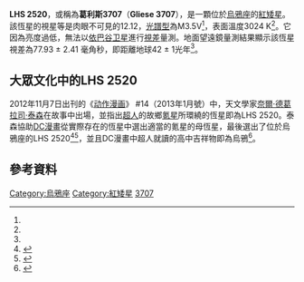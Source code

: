 {{noteTA
|1=zh-cn:格利泽; zh-tw:葛利斯; zh-hk:格利澤;
|G1=天文学
}}
{{Starbox begin
| name=LHS 2520
}}
{{Starbox observe
| epoch=J2000
| ra={{RA|12|10|05.597}}
| dec={{DEC|−15|04|15.66}}
| appmag_v=12.12
| constell=[[烏鴉座|烏鴉座]]
}}
{{Starbox character
| class=M3.5V<ref name="Jenkins"/>
| b-v=
| u-b=
| variable=
}}
{{Starbox astrometry
| radial_v=
| prop_mo_ra=−65 
| prop_mo_dec=−710
| parallax=77.93
| p_error=2.41
| parallax_footnote=<ref name="reidel"/>
| absmag_v=
}}
{{Starbox detail
| mass= 
| radius=
| luminosity=
| temperature=3024<ref name="Casagrande"/>
| metal_fe=
| gravity=
| rotational_velocity=
| age_gyr=
}}
{{Starbox catalog
| names=[[Luyten_Half-Second_catalogue|LHS]] 2520, [[格利泽近星星表|GJ]] 3707, LP 734-32.
}}
{{Starbox end}}
'''LHS 2520'''，或稱為'''葛利斯3707'''（'''Gliese 3707'''），是一顆位於[[烏鴉座|烏鴉座]]的[[紅矮星|紅矮星]]。該恆星的視星等是肉眼不可見的12.12，[[恆星光譜|光譜型]]為M3.5V<ref name="Jenkins"/>，表面溫度3024 K<ref name="Casagrande"/>。它因為亮度過低，無法以[[依巴谷卫星|依巴谷卫星]]進行[[恆星視差|視差]]量測。地面望遠鏡量測結果顯示該恆星視差為77.93 ± 2.41 毫角秒，即距離地球42 ± 1光年<ref name="reidel"/>。

==大眾文化中的LHS 2520==
2012年11月7日出刊的《[[动作漫画|动作漫画]]》 #14（2013年1月號）中，天文學家[[奈爾·德葛拉司·泰森|奈爾·德葛拉司·泰森]]在故事中出場，並指出[[超人|超人]]的故鄉[[氪星|氪星]]所環繞的恆星即為LHS 2520。泰森協助[[DC漫畫|DC漫畫]]從實際存在的恆星中選出適當的氪星的母恆星，最後選出了位於烏鴉座的LHS 2520<ref>{{cite journal |author=Wall, Mike |date=7 November  2012 |url=http://www.scientificamerican.com/article.cfm?id=supermans-home-planet-krypton |title=Superman's Home Planet Krypton 'Found' |journal=Scientific American |access-date=2016-03-28 |archive-date=2013-11-15 |archive-url=https://web.archive.org/web/20131115220028/http://www.scientificamerican.com/article.cfm?id=supermans-home-planet-krypton |dead-url=no }}</ref><ref>{{cite web |author=Potter, Ned |date=5 November 2012 |url=http://abcnews.go.com/blogs/technology/2012/11/superman-home-planet-krypton-found-in-sky/ |title=Superman Home: Planet Krypton 'Found' in Sky |work=abc news website |accessdate=31 October 2014 |publisher=ABC News Internet Ventures |archive-date=2020-11-11 |archive-url=https://web.archive.org/web/20201111221901/https://abcnews.go.com/blogs/technology/2012/11/superman-home-planet-krypton-found-in-sky/ |dead-url=no }}</ref>，並且DC漫畫中超人就讀的高中吉祥物即為烏鴉<ref>{{cite news |author=Gregorian, Dareh |date=5 November 2012 |url=http://www.nypost.com/p/news/national/nyer_is_super_smart_seMJnvJaXju74neeqHgM2M |title=NYER is 'super' smart |work=New York Post |accessdate=31 October 2014 |archive-date=2013-06-17 |archive-url=https://web.archive.org/web/20130617082303/http://www.nypost.com/p/news/national/nyer_is_super_smart_seMJnvJaXju74neeqHgM2M |dead-url=no }}</ref>。

==參考資料==
{{reflist|refs=

<ref name="Casagrande">{{cite journal|author= Casagrande, Luca; Flynn, Chris; Bessell, Michael|date=2008|title=M dwarfs: effective temperatures, radii and metallicities|journal=Monthly Notices of the Royal Astronomical Society|volume=389|issue=2|pages=585–607|doi=10.1111/j.1365-2966.2008.13573.x |bibcode=2008MNRAS.389..585}}</ref>

<ref name="Jenkins">{{cite journal|author=Jenkins, J. S.; Ramsey, L. W.; Jones, H. R. A.; Pavlenko, Y.; Gallardo, J.; Barnes, J. R.; Pinfield, D. J.|date=2009|title=Rotational Velocities for M Dwarfs|journal=The Astrophysical Journal|volume=704|issue=2|pages=975–88|doi=10.1088/0004-637X/704/2/975 |bibcode=2009ApJ...704..975J}}</ref>

<ref name="reidel">{{cite journal|author=Riedel, Adric R.; Subasavage, John P.; Finch, Charlie T.; Jao, Wei-Chun; Henry, Todd J.; Winters, Jennifer G.; Brown, Misty A.; Ianna, Philip A.; Costa, Edgardo; Mendez, Rene A.|date=2010|title=The Solar Neighborhood. XXII. Parallax Results from the CTIOPI 0.9 m Program: Trigonometric Parallaxes of 64 Nearby Systems with 0farcs5 <=μ<= 1farcs0 yr-1 (SLOWMO Sample)|journal=The Astronomical Journal|volume=140|issue=3|pages=897–911|doi=10.1088/0004-6256/140/3/897 | bibcode=2010AJ....140..897R}}</ref>

}}

{{Stars of Corvus}}

[[Category:烏鴉座|Category:烏鴉座]]
[[Category:紅矮星|Category:紅矮星]]
[[Category:格利泽和GJ天体|3707]]